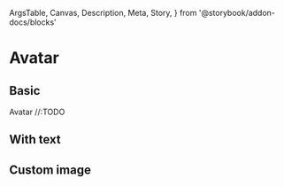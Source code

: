   ArgsTable,
  Canvas,
  Description,
  Meta,
  Story,
} from '@storybook/addon-docs/blocks'

<Meta title="Components/Avatar" component={Avatar} />

# Avatar

## Basic

<Description>Avatar //:TODO</Description>

<Canvas>
  <Story name="success">
    <Avatar />
  </Story>
  <Story name="size">
    <Avatar size="48px" />
  </Story>
</Canvas>

## With text

<Canvas>
  <Story name="text">
    <Avatar text="Hello You" />
  </Story>
  <Story name="text-size">
    <Avatar text="Hello You" size="48px" />
  </Story>
  <Story name="text-lock">
    <Avatar lock text="Hello You" />
  </Story>
  <Story name="text-lock-size">
    <Avatar lock text="Hello You" size="48px" />
  </Story>
</Canvas>

## Custom image

<Canvas>
  <Story name="image">
    <Avatar image={support} />
  </Story>
  <Story name="image-size">
    <Avatar image={support} size="48px" />
  </Story>
</Canvas>

<ArgsTable of={Avatar} />
